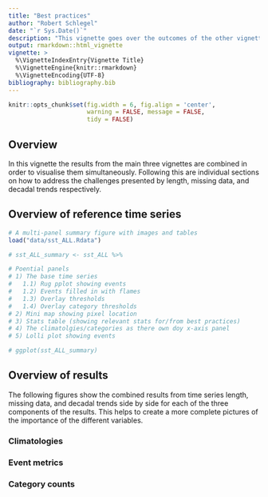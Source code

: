 ```yaml
---
title: "Best practices"
author: "Robert Schlegel"
date: "`r Sys.Date()`"
description: "This vignette goes over the outcomes of the other vignettes to itemise best practices."
output: rmarkdown::html_vignette
vignette: >
  %\VignetteIndexEntry{Vignette Title}
  %\VignetteEngine{knitr::rmarkdown}
  %\VignetteEncoding{UTF-8}
bibliography: bibliography.bib
---
```


```r
knitr::opts_chunk$set(fig.width = 6, fig.align = 'center',
                      warning = FALSE, message = FALSE, 
                      tidy = FALSE)
```

## Overview

In this vignette the results from the main three vignettes are combined in order to visualise them simultaneously. Following this are individual sections on how to address the challenges presented by length, missing data, and decadal trends respectively.


## Overview of reference time series

```r
# A multi-panel summary figure with images and tables
load("data/sst_ALL.Rdata")

# sst_ALL_summary <- sst_ALL %>% 

# Poential panels
# 1) The base time series
#   1.1) Rug pplot showing events
#   1.2) Events filled in with flames
#   1.3) Overlay thresholds
#   1.4) Overlay category thresholds
# 2) Mini map showing pixel location
# 3) Stats table (showing relevant stats for/from best practices)
# 4) The climatolgies/categories as there own doy x-axis panel
# 5) Lolli plot showing events

# ggplot(sst_ALL_summary)

```


## Overview of results

The following figures show the combined results from time series length, missing data, and decadal trends side by side for each of the three components of the results. This helps to create a more complete pictures of the importance of the different variables.


### Climatologies


### Event metrics


### Category counts




